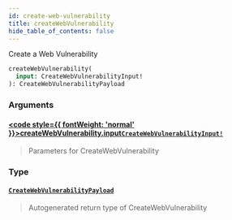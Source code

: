 ```yaml
---
id: create-web-vulnerability
title: createWebVulnerability
hide_table_of_contents: false
---
```








Create a Web Vulnerability

```graphql
createWebVulnerability(
  input: CreateWebVulnerabilityInput!
): CreateWebVulnerabilityPayload
```


### Arguments

#### [<code style={{ fontWeight: 'normal' }}>createWebVulnerability.<b>input</b></code>](#)<Bullet />[`CreateWebVulnerabilityInput!`](/api/graphql/documentation/inputs/create-web-vulnerability-input) <Badge class="secondary" text="non-null"/> <Badge class="secondary" text="input"/>
> Parameters for CreateWebVulnerability
> 

### Type

#### [`CreateWebVulnerabilityPayload`](/api/graphql/documentation/objects/create-web-vulnerability-payload) <Badge class="secondary" text="object"/>
> Autogenerated return type of CreateWebVulnerability
> 





